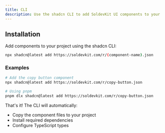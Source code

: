 ```yaml
---
title: CLI
description: Use the shadcn CLI to add SoldevKit UI components to your project.
---
```


## Installation

Add components to your project using the shadcn CLI:

```bash
npx shadcn@latest add https://soldevkit.com/r/(component-name).json
```

### Examples

```bash
# Add the copy button component
npx shadcn@latest add https://soldevkit.com/r/copy-button.json

# Using pnpm
pnpm dlx shadcn@latest add https://soldevkit.com/r/copy-button.json
```

That's it! The CLI will automatically:

- Copy the component files to your project
- Install required dependencies
- Configure TypeScript types
